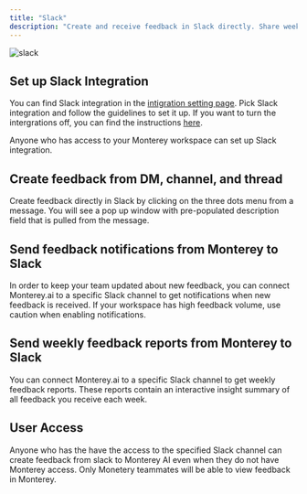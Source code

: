 ```yaml
---
title: "Slack"
description: "Create and receive feedback in Slack directly. Share weekly summary reports with the team."
---
```


![slack](https://monterey-documentation-gifs.s3.us-east-2.amazonaws.com/slack.gif)

## Set up Slack Integration

You can find Slack integration in the [intigration setting page](../https://app.monterey.ai/w/cl5b6pdc45011ebfde64e4qkf/settings/integrations/). Pick Slack integration and follow the guidelines to set it up. If you want to turn the intergrations off, you can find the instructions [here](../https://slack.com/help/articles/360003125231-Remove-apps-and-custom-integrations-from-your-workspace).

Anyone who has access to your Monterey workspace can set up Slack integration.

## Create feedback from DM, channel, and thread

Create feedback directly in Slack by clicking on the three dots menu from a message. You will see a pop up window with pre-populated description field that is pulled from the message.

## Send feedback notifications from Monterey to Slack

In order to keep your team updated about new feedback, you can connect Monterey.ai to a specific Slack channel to get notifications when new feedback is received. If your workspace has high feedback volume, use caution when enabling notifications.

## Send weekly feedback reports from Monterey to Slack

You can connect Monterey.ai to a specific Slack channel to get weekly feedback reports. These reports contain an interactive insight summary of all feedback you receive each week.

## User Access

Anyone who has the have the access to the specified Slack channel can create feedback from slack to Monterey AI even when they do not have Monterey access. Only Monetery teammates will be able to view feedback in Monterey.
